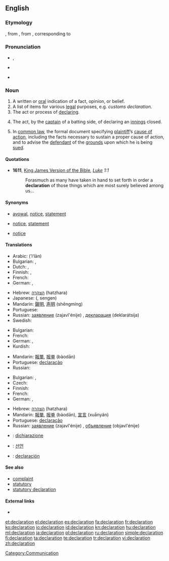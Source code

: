 {{also|déclaration}}
==English==

===Etymology===
{{etyl|enm}} {{term|declaracion||declaration}}, from {{etyl|fr}} {{term|déclaration|lang=fr}}, from {{etyl|la}} {{term|declarationem|lang=la}}, corresponding to {{suffix|declare|ation}}

===Pronunciation===
* {{IPA|/ˌdɛklæˈreɪʃən/}}, {{SAMPA|/dEkl{"r\eIS@n/}}
* {{a|US}} {{IPA|/dɛkləˈɹejʃn̩/}}
* {{rhymes|eɪʃən}}

===Noun===
{{en-noun}}

# A written or [[oral]] indication of a fact, opinion, or belief.
# A list of items for various [[legal]] purposes, e.g. ''customs declaration.''
# The act or process of [[declare|declaring]].
# {{cricket}} The act, by the [[captain]] of a batting side, of declaring an [[innings]] closed.
# {{legal}} In [[common law]], the formal document specifying [[plaintiff]]’s [[cause of action]], including the facts necessary to sustain a proper cause of action, and to advise the [[defendant]] of the [[grounds]] upon which he is being [[sued]].

====Quotations====
* '''1611''', [[w:King James Version of the Bible|King James Version of the Bible]], ''[[s:Bible (King James)/Luke|Luke]] 1:1''
*: Forasmuch as many have taken in hand to set forth in order a '''declaration''' of those things which are most surely believed among us...

====Synonyms====
* {{sense|written or oral indication}} [[avowal]], [[notice]], [[statement]]
* {{sense|list of items for legal purposes}} [[notice]], [[statement]]
* {{sense|act or process of declaring}} [[notice]]

====Translations====
{{trans-top|written or oral indication of a fact, opinion, or belief}}
* Arabic: {{Arab|[[إعلان]]}} (ʼiʻlān) {{m}}
* Bulgarian: {{t|bg|заявление|n}},  {{t+|bg|декларация|f}}
* Dutch: {{t+|nl|verklaring|f}}, {{t|nl|declaratie|f}}
* Finnish: {{t-|fi|julistus}}, {{t-|fi|tiedoksianto}}
* French: {{t+|fr|déclaration|f}}
* German: {{t+|de|Erklärung|f}}, {{t+|de|Deklaration|f}}
{{trans-mid}}
* Hebrew: [[הצהרה]] (hatzhara) {{f}}
* Japanese: {{Jpan|[[宣言]]}} ({{Jpan|[[せんげん]]}}, sengen)
* Mandarin: [[聲明]], [[声明]] (shēngmíng)
* Portuguese: {{t+|pt|declaração}}
* Russian: [[заявление]] (zajavl'énije) {{n}}, [[декларация]] (deklarátsija) {{f}}
* Swedish: {{t|sv| tillkännagivande}}
{{trans-bottom}}

{{trans-top|list of items for various legal purposes}}
* Bulgarian: {{t+|bg|декларация|f}}
* French: {{t+|fr|déclaration|f}}
* German: {{t+|de|Erklärung|f}}, {{t+|de|Deklaration|f}}
* Kurdish: {{ku-Arab|[[به‌یان]]}}
{{trans-mid}}
* Mandarin: [[報單]], [[报单]] (bàodān)
* Portuguese: [[declaração]]
* Russian: {{t+|ru|декларация|f|tr=d'eklarácija}}
{{trans-bottom}}

{{trans-top|act or process of declaring}}
* Bulgarian: {{t|bg|заявяване|n}},  {{t|bg|деклариране|n}}
* Czech: {{t-|cs|vyhlášení|n}}
* Finnish: {{t-|fi|julistus}}
* French: {{t+|fr|déclaration|f}}
* German: {{t+|de|Erklärung|f}}, {{t+|de|Deklaration|f}}
{{trans-mid}}
* Hebrew: [[הצהרה]] (hatzhara) {{f}}
* Mandarin: [[報單]], [[报单]] (bàodān), [[宣言]] (xuānyán)
* Portuguese: [[declaração]]
* Russian: [[заявление]] (zajavl'énije) {{n}}, [[объявление]] (objavl'énije) {{n}}
{{trans-bottom}}

{{trans-top|(cricket) act, by the captain of a batting side, of declaring an innings closed}}
{{trans-mid}}
{{trans-bottom}}

{{checktrans-top}}
* {{ttbc|Italian}}: [[dichiarazione]] {{f}}
* {{ttbc|Korean}}: [[선언]]
{{checktrans-mid}}
* {{ttbc|Spanish}}: [[declaración]] {{f}}
{{checktrans-bottom}}

====See also====
* [[complaint]]
* [[statutory]]
* [[statutory declaration]]

====External links====
* {{pedia}}

[[Category:Communication]]

[[et:declaration]]
[[el:declaration]]
[[es:declaration]]
[[fa:declaration]]
[[fr:declaration]]
[[ko:declaration]]
[[io:declaration]]
[[id:declaration]]
[[kn:declaration]]
[[hu:declaration]]
[[ml:declaration]]
[[ja:declaration]]
[[pl:declaration]]
[[ru:declaration]]
[[simple:declaration]]
[[fi:declaration]]
[[ta:declaration]]
[[te:declaration]]
[[tr:declaration]]
[[vi:declaration]]
[[zh:declaration]]